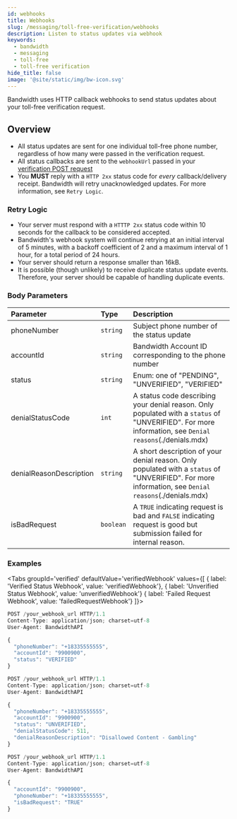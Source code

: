 ```yaml
---
id: webhooks
title: Webhooks
slug: /messaging/toll-free-verification/webhooks
description: Listen to status updates via webhook
keywords:
  - bandwidth
  - messaging
  - toll-free
  - toll-free verification
hide_title: false
image: '@site/static/img/bw-icon.svg'
---
```


Bandwidth uses HTTP callback webhooks to send status updates about your toll-free verification request.

## Overview
 * All status updates are sent for one individual toll-free phone number, regardless of how many were passed in the verification request.
 * All status callbacks are sent to the `webhookUrl` passed in your [verification POST request](./request.mdx)
 * You **MUST** reply with a `HTTP 2xx` status code for _every_ callback/delivery receipt. Bandwidth will retry unacknowledged updates. For more information, see `Retry Logic`.
 
### Retry Logic

* Your server must respond with a `HTTTP 2xx` status code within 10 seconds for the callback to be considered accepted.
* Bandwidth's webhook system will continue retrying at an initial interval of 5 minutes, with a backoff coefficient of 2 and a maximum interval of 1 hour, for a total period of 24 hours.
* Your server should return a response smaller than 16kB.
* It is possible (though unlikely) to receive duplicate status update events. Therefore, your server should be capable of handling duplicate events.

### Body Parameters
| Parameter               | Type     | Description                                                                                                                                            |
|:------------------------|:---------|:-------------------------------------------------------------------------------------------------------------------------------------------------------|
| phoneNumber             | `string` | Subject phone number of the status update                                                                                                              |
| accountId               | `string` | Bandwidth Account ID corresponding to the phone number                                                                                                 |
| status                  | `string` | Enum: one of "PENDING", "UNVERIFIED", "VERIFIED"                                                                                                       | 
| denialStatusCode        | `int`    | A status code describing your denial reason. Only populated with a `status` of "UNVERIFIED". For more information, see `Denial reasons`(./denials.mdx) |
| denialReasonDescription | `string` | A short description of your denial reason. Only populated with a `status` of "UNVERIFIED". For more information, see `Denial reasons`(./denials.mdx)   |
| isBadRequest            | `boolean`| A `TRUE` indicating request is bad and `FALSE` indicating request is good but submission failed for internal reason.                                                                       |

### Examples

<Tabs
  groupId='verified'
  defaultValue='verifiedWebhook'
  values={[
    { label: 'Verified Status Webhook', value: 'verifiedWebhook'},
    { label: 'Unverified Status Webhook', value: 'unverifiedWebhook'}
    { label: 'Failed Request Webhook', value: 'failedRequestWebhook'}
  ]}>
<TabItem value='verifiedWebhook'>

```js
POST /your_webhook_url HTTP/1.1
Content-Type: application/json; charset=utf-8
User-Agent: BandwidthAPI

{
  "phoneNumber": "+18335555555",
  "accountId": "9900900",
  "status": "VERIFIED"
}
```

</TabItem>
<TabItem value='unverifiedWebhook'>

```js
POST /your_webhook_url HTTP/1.1
Content-Type: application/json; charset=utf-8
User-Agent: BandwidthAPI

{
  "phoneNumber": "+18335555555",
  "accountId": "9900900",
  "status": "UNVERIFIED",
  "denialStatusCode": 511,
  "denialReasonDescription": "Disallowed Content - Gambling"
}
```

</TabItem>
<TabItem value='failedRequestWebhook'>

```js
POST /your_webhook_url HTTP/1.1
Content-Type: application/json; charset=utf-8
User-Agent: BandwidthAPI

{
  "accountId": "9900900",
  "phoneNumber": "+18335555555",
  "isBadRequest": "TRUE"
}
```

</TabItem>
</Tabs>